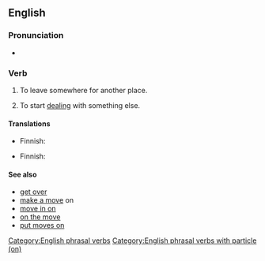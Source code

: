 ==English==

===Pronunciation===
* {{audio|En-au-move on.ogg|Audio (AU)|lang=en}}

===Verb===
{{en-verb|moves on|moving on|moved on}}

# {{lb|en|idiomatic|intransitive}} To leave somewhere for another place.
#: {{ux|en|After spending the night resting in an abandoned church, the group decided to '''move on''' in their quest.}}
# {{lb|en|idiomatic|intransitive}} To start [[deal]]ing with something else.
#: {{ux|en|The best revenge is always to just happily '''move on''' and let karma do the rest.}}

====Translations====
{{trans-top|To leave somewhere for another place.}}
* Finnish: {{t+|fi|jatkaa}}
{{trans-mid}}
{{trans-bottom}}

{{trans-top|To start dealing with something else.}}
* Finnish: {{t|fi|[[siirtyä]] [[eteenpäin]]}}
{{trans-mid}}
{{trans-bottom}}

====See also====
* [[get over]]
* [[make a move]] on
* [[move in on]]
* [[on the move]]
* [[put moves on]]

[[Category:English phrasal verbs]]
[[Category:English phrasal verbs with particle (on)]]